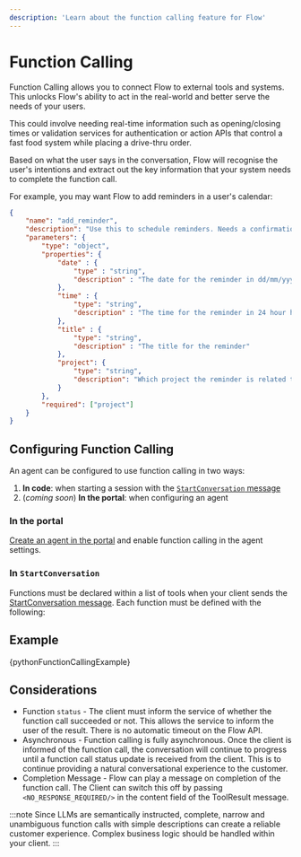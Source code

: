 ```yaml
---
description: 'Learn about the function calling feature for Flow'
---
```



# Function Calling

Function Calling allows you to connect Flow to external tools and systems. This unlocks Flow's ability to act in the real-world and better serve the needs of your users.

This could involve needing real-time information such as opening/closing times or validation services for authentication or action APIs that control a fast food system while placing a drive-thru order.

Based on what the user says in the conversation, Flow will recognise the user's intentions and extract out the key information that your system needs to complete the function call.

For example, you may want Flow to add reminders in a user's calendar:

```json
{
    "name": "add_reminder",
    "description": "Use this to schedule reminders. Needs a confirmation.",
    "parameters": {
        "type": "object",
        "properties": {
            "date" : {
                "type" : "string",
                "description" : "The date for the reminder in dd/mm/yyyy format"
            },
            "time" : {
                "type": "string",
                "description" : "The time for the reminder in 24 hour hh:mm format"
            },
            "title" : {
                "type": "string",
                "description" : "The title for the reminder"
            },
            "project": {
                "type": "string",
                "description": "Which project the reminder is related to. If not provided, leave blank."
            }
        },
        "required": ["project"]
    }
}
```

## Configuring Function Calling

An agent can be configured to use function calling in two ways:

1. **In code**: when starting a session with the [`StartConversation` message](/api-ref/flow-voice-ai-websocket#startconversation)
2. (_coming soon_) **In the portal**: when configuring an agent

### In the portal

[Create an agent in the portal](https://portal.speechmatics.com/create-agent) and enable function calling in the agent settings.

### In `StartConversation`

Functions must be declared within a list of tools when your client sends the [StartConversation message](/api-ref/flow-voice-ai-websocket#startconversation). Each function must be defined with the following:

<SchemaNode expanded schema={flowSpec.components.schemas.ToolFunctionConfig} />


## Example

<CodeBlock language="python">
{pythonFunctionCallingExample}
</CodeBlock>

## Considerations

- Function `status` - The client must inform the service of whether the function call succeeded or not. This allows the service to inform the user of the result. There is no automatic timeout on the Flow API.
- Asynchronous - Function calling is fully asynchronous. Once the client is informed of the function call, the conversation will continue to progress until a function call status update is received from the client. This is to continue providing a natural conversational experience to the customer.
- Completion Message - Flow can play a message on completion of the function call. The Client can switch this off by passing `<NO_RESPONSE_REQUIRED/>` in the content field of the ToolResult message.

:::note
Since LLMs are semantically instructed, complete, narrow and unambiguous function calls with simple descriptions can create a reliable customer experience. Complex business logic should be handled within your client.
:::
